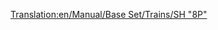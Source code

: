 [[Translation:en/Manual/Base Set/Trains/SH "8P"]]
{{hu/Manual/Base Set/Trains/Navbox Mozdonyok}}
{{hu/Manual/Base Set/Trains/Vonatok|Name=SH "8P"
|Image=[[File:en/Manual/Base Set/Trains/Sh8p.png]]
|Cost=£25,781 ($51.562)
|Speed=144 km/h (90 mph)
|Weight=170 t
|Power=1,600 LE (1.193 kW)
|Annual=£2,132 ($4.264)
|Designed=1954
|Lifespan=23
|Capacity=N/A
|Leírás=A leggyorsabb, legerősebb (és legdrágább) gőzmozdony a játék mérsékelt éghajlatán, a gőzösök rajongói nem szívesen cserélik újabb mozdonyra... 
|Valósság=Különös módon a BR Standard Class 8 az alapja, melynek csak a prototípusa készült el.

Lásd még: [http://vonattal-termeszetesen.blog.hu/2014/02/16/a_transport_tycoon_vonatai A Transport Tycoon vonatai]
}}